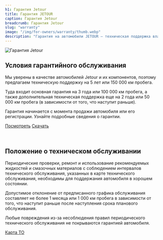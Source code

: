 ```yaml
---
h1: Гарантия Jetour
title: Гарантия JETOUR
caption: Гарантия Jetour
breadcrumb: Гарантия Jetour
slug: "warranty"
image: "/img/for-owners/warranty/thumb.webp"
description: "Гарантия на автомобили JETOUR — техническая поддержка владельцам автомобилей в течение 5 лет или 150 000 км пробега (в зависимости от того, что наступит ранее). ➤ Условия гарантийного обслуживания смотреть на сайте."
---
```



<picture>
	<source media="(min-width: 942px)" srcset="/img/for-owners/warranty/thumb.webp" />
	<source media="(min-width: 320px)" srcset="/img/for-owners/warranty/1.webp" />
	<img src="/img/for-owners/warranty/thumb.webp" class="w-full mb-12" alt="Гарантия Jetour" />
</picture>

## Условия гарантийного обслуживания

Мы уверены в качестве автомобилей Jetour и их компонентов, поэтому предлагаем техническую поддержку на 5 лет или 150 000 км пробега.

Туда входит основная гарантия на 3 года или 100 000 км пробега, а также дополнительная техническая поддержка еще на 2 года или 50 000 км пробега
(в зависимости от того, что наступит раньше).

Гарантия начинается с момента продажи автомобиля или его регистрации. Узнайте подробные сведения о гарантии.

<a href="https://jetour-ru.com/media-link/jetour-warranty-terms" target="newtab">Посмотреть</a>
<a href="https://jetour-ru.com/media-link/jetour-warranty-terms" download>Скачать</a>
<br />
<br />
<br />
## Положение о техническом обслуживании

Периодические проверки, ремонт и использование рекомендуемых жидкостей и смазочных материалов с соблюдением интервалов технического обслуживания, указанных в карте технического обслуживания, необходимы для поддержания автомобиля в хорошем состоянии.

Допустимое отклонение от предписанного графика обслуживания составляет не более 1 месяца или 1 000 км пробега в зависимости от того, что наступит раньше после наступления срока планового обслуживания.

Любые повреждения из-за несоблюдения правил периодического технического обслуживания не покрываются гарантией автомобиля.

<a href="https://jetour-ru.com/media-link/service-map" target="newtab">Карта ТО</a>
<br />
<br />
<br />
<SpecialSalonsInfo dataFormName="Узнать подробнее. Гарантия Jetour" />